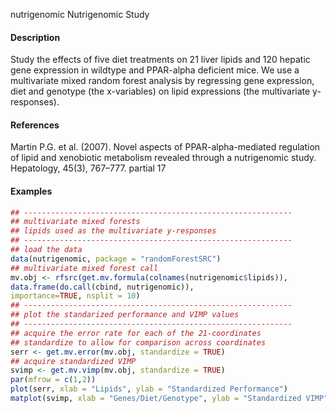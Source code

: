 nutrigenomic Nutrigenomic Study

#### Description
Study the effects of five diet treatments on 21 liver lipids and 120 hepatic gene expression in wildtype
and PPAR-alpha deficient mice. We use a multivariate mixed random forest analysis by regressing
gene expression, diet and genotype (the x-variables) on lipid expressions (the multivariate
y-responses).

#### References

Martin P.G. et al. (2007). Novel aspects of PPAR-alpha-mediated regulation of lipid and xenobiotic
metabolism revealed through a nutrigenomic study. Hepatology, 45(3), 767–777.
partial 17

#### Examples 
```r
## ------------------------------------------------------------
## multivariate mixed forests
## lipids used as the multivariate y-responses
## ------------------------------------------------------------
## load the data
data(nutrigenomic, package = "randomForestSRC")
## multivariate mixed forest call
mv.obj <- rfsrc(get.mv.formula(colnames(nutrigenomic$lipids)),
data.frame(do.call(cbind, nutrigenomic)),
importance=TRUE, nsplit = 10)
## ------------------------------------------------------------
## plot the standarized performance and VIMP values
## ------------------------------------------------------------
## acquire the error rate for each of the 21-coordinates
## standardize to allow for comparison across coordinates
serr <- get.mv.error(mv.obj, standardize = TRUE)
## acquire standardized VIMP
svimp <- get.mv.vimp(mv.obj, standardize = TRUE)
par(mfrow = c(1,2))
plot(serr, xlab = "Lipids", ylab = "Standardized Performance")
matplot(svimp, xlab = "Genes/Diet/Genotype", ylab = "Standardized VIMP")
```
